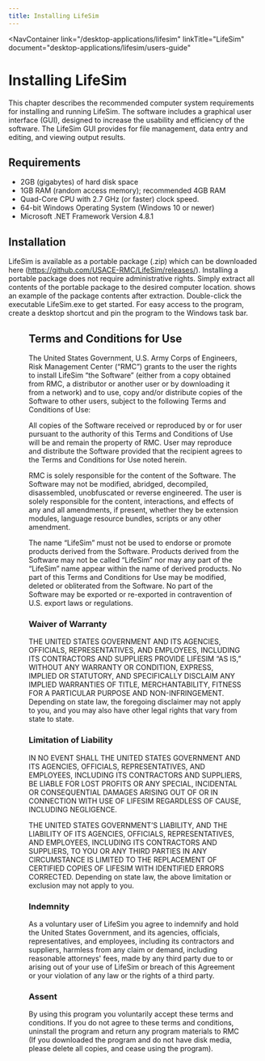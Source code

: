 ```yaml
---
title: Installing LifeSim
---
```



<NavContainer 
  link="/desktop-applications/lifesim"
  linkTitle="LifeSim" 
  document="desktop-applications/lifesim/users-guide"
></NavContainer>

# Installing LifeSim

This chapter describes the recommended computer system requirements for installing and running LifeSim. The software includes a graphical user interface (GUI), 
designed to increase the usability and efficiency of the software. The LifeSim GUI provides for file management, data entry and editing, and viewing output results. 

## Requirements

- 2GB (gigabytes) of hard disk space
- 1GB RAM (random access memory); recommended 4GB RAM 
- Quad-Core CPU with 2.7 GHz (or faster) clock speed.
- 64-bit Windows Operating System (Windows 10 or newer)
- Microsoft .NET Framework Version 4.8.1

## Installation

LifeSim is available as a portable package (.zip) which can be downloaded here (https://github.com/USACE-RMC/LifeSim/releases/). Installing a portable package does not require administrative rights. Simply extract all 
contents of the portable package to the desired computer location. <FigReference figKey="package-contents" /> shows an example of the package contents after extraction. Double-click the executable LifeSim.exe to get started. For easy access to the program, 
create a desktop shortcut and pin the program to the Windows task bar.

<Figure
  figKey="package-contents"
  src="figures/desktop-applications/lifesim/users-guide/Figure1.png"
  alt="Windows file explorer directory containing the LifeSim executable."
  caption="LifeSim executable file in the LifeSim portable .zip directory."
/>

## Terms and Conditions for Use

The United States Government, U.S. Army Corps of Engineers, Risk Management Center (“RMC”) grants to the user the rights to install LifeSim “the Software”
(either from a copy obtained from RMC, a distributor or another user or by downloading it from a network) and to use, copy and/or distribute copies of the
Software to other users, subject to the following Terms and Conditions of Use:

All copies of the Software received or reproduced by or for user pursuant to the authority of this Terms and Conditions of Use will be and remain the property
of RMC. User may reproduce and distribute the Software provided that the recipient agrees to the Terms and Conditions for Use noted herein.

RMC is solely responsible for the content of the Software. The Software may not be modified, abridged, decompiled, disassembled, unobfuscated or reverse engineered.
The user is solely responsible for the content, interactions, and effects of any and all amendments, if present, whether they be extension modules, language
resource bundles, scripts or any other amendment.

The name “LifeSim” must not be used to endorse or promote products derived from the Software. Products derived from the Software may not be called “LifeSim”
nor may any part of the “LifeSim” name appear within the name of derived products. No part of this Terms and Conditions for Use may be modified, deleted or
obliterated from the Software. No part of the Software may be exported or re-exported in contravention of U.S. export laws or regulations.

### Waiver of Warranty

THE UNITED STATES GOVERNMENT AND ITS AGENCIES, OFFICIALS, REPRESENTATIVES, AND EMPLOYEES, INCLUDING ITS CONTRACTORS AND SUPPLIERS PROVIDE LIFESIM “AS IS,”
WITHOUT ANY WARRANTY OR CONDITION, EXPRESS, IMPLIED OR STATUTORY, AND SPECIFICALLY DISCLAIM ANY IMPLIED WARRANTIES OF TITLE, MERCHANTABILITY, FITNESS FOR A PARTICULAR
PURPOSE AND NON-INFRINGEMENT. Depending on state law, the foregoing disclaimer may not apply to you, and you may also have other legal rights that vary from state to state.

### Limitation of Liability

IN NO EVENT SHALL THE UNITED STATES GOVERNMENT AND ITS AGENCIES, OFFICIALS, REPRESENTATIVES, AND EMPLOYEES, INCLUDING ITS CONTRACTORS AND SUPPLIERS, BE LIABLE FOR LOST
PROFITS OR ANY SPECIAL, INCIDENTAL OR CONSEQUENTIAL DAMAGES ARISING OUT OF OR IN CONNECTION WITH USE OF LIFESIM REGARDLESS OF CAUSE, INCLUDING NEGLIGENCE.

THE UNITED STATES GOVERNMENT’S LIABILITY, AND THE LIABILITY OF ITS AGENCIES, OFFICIALS, REPRESENTATIVES, AND EMPLOYEES, INCLUDING ITS CONTRACTORS AND SUPPLIERS, TO YOU
OR ANY THIRD PARTIES IN ANY CIRCUMSTANCE IS LIMITED TO THE REPLACEMENT OF CERTIFIED COPIES OF LIFESIM WITH IDENTIFIED ERRORS CORRECTED. Depending on state law,
the above limitation or exclusion may not apply to you.

### Indemnity

As a voluntary user of LifeSim you agree to indemnify and hold the United States Government, and its agencies, officials, representatives, and employees, including
its contractors and suppliers, harmless from any claim or demand, including reasonable attorneys' fees, made by any third party due to or arising out of your use of
LifeSim or breach of this Agreement or your violation of any law or the rights of a third party.

### Assent

By using this program you voluntarily accept these terms and conditions. If you do not agree to these terms and conditions, uninstall the program and return any program
materials to RMC (If you downloaded the program and do not have disk media, please delete all copies, and cease using the program).


